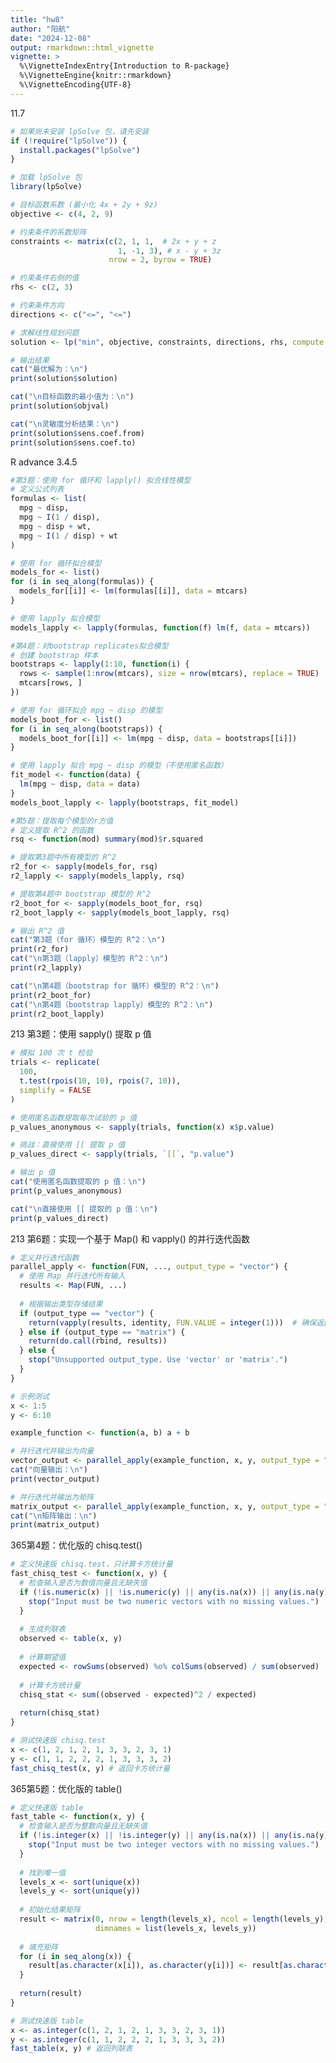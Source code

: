 ```yaml
---
title: "hw8"
author: "阳航"
date: "2024-12-08"
output: rmarkdown::html_vignette
vignette: >
  %\VignetteIndexEntry{Introduction to R-package}
  %\VignetteEngine{knitr::rmarkdown}
  %\VignetteEncoding{UTF-8}
---
```


11.7
```r
# 如果尚未安装 lpSolve 包，请先安装
if (!require("lpSolve")) {
  install.packages("lpSolve")
}

# 加载 lpSolve 包
library(lpSolve)

# 目标函数系数 (最小化 4x + 2y + 9z)
objective <- c(4, 2, 9)

# 约束条件的系数矩阵
constraints <- matrix(c(2, 1, 1,  # 2x + y + z
                        1, -1, 3), # x - y + 3z
                      nrow = 2, byrow = TRUE)

# 约束条件右侧的值
rhs <- c(2, 3)

# 约束条件方向
directions <- c("<=", "<=")

# 求解线性规划问题
solution <- lp("min", objective, constraints, directions, rhs, compute.sens = TRUE)

# 输出结果
cat("最优解为：\n")
print(solution$solution)

cat("\n目标函数的最小值为：\n")
print(solution$objval)

cat("\n灵敏度分析结果：\n")
print(solution$sens.coef.from)
print(solution$sens.coef.to)

```
R advance 3.4.5
```r

#第3题：使用 for 循环和 lapply() 拟合线性模型
# 定义公式列表
formulas <- list(
  mpg ~ disp,
  mpg ~ I(1 / disp),
  mpg ~ disp + wt,
  mpg ~ I(1 / disp) + wt
)

# 使用 for 循环拟合模型
models_for <- list()
for (i in seq_along(formulas)) {
  models_for[[i]] <- lm(formulas[[i]], data = mtcars)
}

# 使用 lapply 拟合模型
models_lapply <- lapply(formulas, function(f) lm(f, data = mtcars))

#第4题：对bootstrap replicates拟合模型
# 创建 bootstrap 样本
bootstraps <- lapply(1:10, function(i) {
  rows <- sample(1:nrow(mtcars), size = nrow(mtcars), replace = TRUE)
  mtcars[rows, ]
})

# 使用 for 循环拟合 mpg ~ disp 的模型
models_boot_for <- list()
for (i in seq_along(bootstraps)) {
  models_boot_for[[i]] <- lm(mpg ~ disp, data = bootstraps[[i]])
}

# 使用 lapply 拟合 mpg ~ disp 的模型（不使用匿名函数）
fit_model <- function(data) {
  lm(mpg ~ disp, data = data)
}
models_boot_lapply <- lapply(bootstraps, fit_model)

#第5题：提取每个模型的r方值
# 定义提取 R^2 的函数
rsq <- function(mod) summary(mod)$r.squared

# 提取第3题中所有模型的 R^2
r2_for <- sapply(models_for, rsq)
r2_lapply <- sapply(models_lapply, rsq)

# 提取第4题中 bootstrap 模型的 R^2
r2_boot_for <- sapply(models_boot_for, rsq)
r2_boot_lapply <- sapply(models_boot_lapply, rsq)

# 输出 R^2 值
cat("第3题（for 循环）模型的 R^2：\n")
print(r2_for)
cat("\n第3题（lapply）模型的 R^2：\n")
print(r2_lapply)

cat("\n第4题（bootstrap for 循环）模型的 R^2：\n")
print(r2_boot_for)
cat("\n第4题（bootstrap lapply）模型的 R^2：\n")
print(r2_boot_lapply)

```
213 第3题：使用 sapply() 提取 p 值
```r
# 模拟 100 次 t 检验
trials <- replicate(
  100,
  t.test(rpois(10, 10), rpois(7, 10)),
  simplify = FALSE
)

# 使用匿名函数提取每次试验的 p 值
p_values_anonymous <- sapply(trials, function(x) x$p.value)

# 挑战：直接使用 [[ 提取 p 值
p_values_direct <- sapply(trials, `[[`, "p.value")

# 输出 p 值
cat("使用匿名函数提取的 p 值：\n")
print(p_values_anonymous)

cat("\n直接使用 [[ 提取的 p 值：\n")
print(p_values_direct)

```
213 第6题：实现一个基于 Map() 和 vapply() 的并行迭代函数
```r
# 定义并行迭代函数
parallel_apply <- function(FUN, ..., output_type = "vector") {
  # 使用 Map 并行迭代所有输入
  results <- Map(FUN, ...)
  
  # 根据输出类型存储结果
  if (output_type == "vector") {
    return(vapply(results, identity, FUN.VALUE = integer(1)))  # 确保返回值为整数
  } else if (output_type == "matrix") {
    return(do.call(rbind, results))
  } else {
    stop("Unsupported output_type. Use 'vector' or 'matrix'.")
  }
}

# 示例测试
x <- 1:5
y <- 6:10

example_function <- function(a, b) a + b

# 并行迭代并输出为向量
vector_output <- parallel_apply(example_function, x, y, output_type = "vector")
cat("向量输出：\n")
print(vector_output)

# 并行迭代并输出为矩阵
matrix_output <- parallel_apply(example_function, x, y, output_type = "matrix")
cat("\n矩阵输出：\n")
print(matrix_output)

```
365第4题：优化版的 chisq.test()
```r
# 定义快速版 chisq.test，只计算卡方统计量
fast_chisq_test <- function(x, y) {
  # 检查输入是否为数值向量且无缺失值
  if (!is.numeric(x) || !is.numeric(y) || any(is.na(x)) || any(is.na(y))) {
    stop("Input must be two numeric vectors with no missing values.")
  }
  
  # 生成列联表
  observed <- table(x, y)
  
  # 计算期望值
  expected <- rowSums(observed) %o% colSums(observed) / sum(observed)
  
  # 计算卡方统计量
  chisq_stat <- sum((observed - expected)^2 / expected)
  
  return(chisq_stat)
}

# 测试快速版 chisq.test
x <- c(1, 2, 1, 2, 1, 3, 3, 2, 3, 1)
y <- c(1, 1, 2, 2, 2, 1, 3, 3, 3, 2)
fast_chisq_test(x, y) # 返回卡方统计量

```
365第5题：优化版的 table()
```r
# 定义快速版 table
fast_table <- function(x, y) {
  # 检查输入是否为整数向量且无缺失值
  if (!is.integer(x) || !is.integer(y) || any(is.na(x)) || any(is.na(y))) {
    stop("Input must be two integer vectors with no missing values.")
  }
  
  # 找到唯一值
  levels_x <- sort(unique(x))
  levels_y <- sort(unique(y))
  
  # 初始化结果矩阵
  result <- matrix(0, nrow = length(levels_x), ncol = length(levels_y),
                   dimnames = list(levels_x, levels_y))
  
  # 填充矩阵
  for (i in seq_along(x)) {
    result[as.character(x[i]), as.character(y[i])] <- result[as.character(x[i]), as.character(y[i])] + 1
  }
  
  return(result)
}

# 测试快速版 table
x <- as.integer(c(1, 2, 1, 2, 1, 3, 3, 2, 3, 1))
y <- as.integer(c(1, 1, 2, 2, 2, 1, 3, 3, 3, 2))
fast_table(x, y) # 返回列联表

```


